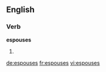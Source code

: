 ==English==

===Verb===
'''espouses'''

# {{third-person singular of|[[espouse]]}}

[[de:espouses]]
[[fr:espouses]]
[[vi:espouses]]